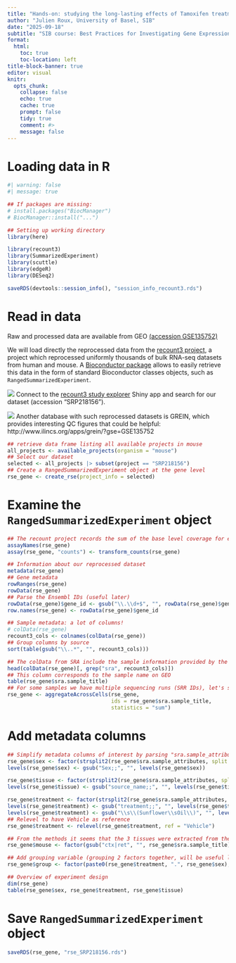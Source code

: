 ```yaml
---
title: "Hands-on: studying the long-lasting effects of Tamoxifen treatment on the CNS transcriptome across sexes"
author: "Julien Roux, University of Basel, SIB"
date: "2025-09-18"
subtitle: "SIB course: Best Practices for Investigating Gene Expression Differences by Biological Sex"
format: 
  html: 
    toc: true
    toc-location: left
title-block-banner: true
editor: visual
knitr:
  opts_chunk: 
    collapse: false
    echo: true
    cache: true
    prompt: false
    tidy: true
    comment: #>
    message: false
---
```


# Loading data in R

```r
#| warning: false
#| message: true

## If packages are missing:
# install.packages("BiocManager")
# BiocManager::install("...")

## Setting up working directory
library(here)

library(recount3)
library(SummarizedExperiment)
library(scuttle)
library(edgeR)
library(DESeq2)

saveRDS(devtools::session_info(), "session_info_recount3.rds")
```

# Read in data

Raw and processed data are available from GEO [(accession GSE135752)](GEO:%20https://www.ncbi.nlm.nih.gov/geo/query/acc.cgi?acc=GSE135752)

We will load directly the reprocessed data from the [recount3 project](https://genomebiology.biomedcentral.com/articles/10.1186/s13059-021-02533-6), a project which reprocessed uniformly thousands of bulk RNA-seq datasets from human and mouse. A [Bioconductor package](https://bioconductor.org/packages/release/bioc/html/recount3.html) allows to easily retrieve this data in the form of standard Bioconductor classes objects, such as `RangedSummarizedExperiment`.

![](wrench-and-hammer.png) Connect to the [recount3 study explorer](https://jhubiostatistics.shinyapps.io/recount3-study-explorer/) Shiny app and search for our dataset (accession "SRP218156").

![](elemental-tip.png) Another database with such reprocessed datasets is GREIN, which provides interesting QC figures that could be helpful: http://www.ilincs.org/apps/grein/?gse=GSE135752

```r
## retrieve data frame listing all available projects in mouse
all_projects <- available_projects(organism = "mouse")
## Select our dataset
selected <- all_projects |> subset(project == "SRP218156")
## Create a RangedSummarizedExperiment object at the gene level
rse_gene <- create_rse(project_info = selected)
```

# Examine the `RangedSummarizedExperiment` object

```r
## The recount project records the sum of the base level coverage for each gene. These raw counts have to be transformed to "classical" read-counts to be processed by standard DE analysis tools 
assayNames(rse_gene)
assay(rse_gene, "counts") <- transform_counts(rse_gene)

## Information about our reprocessed dataset
metadata(rse_gene)
## Gene metadata
rowRanges(rse_gene)
rowData(rse_gene)
## Parse the Ensembl IDs (useful later)
rowData(rse_gene)$gene_id <- gsub("\\.\\d+$", "", rowData(rse_gene)$gene_id)
row.names(rse_gene) <- rowData(rse_gene)$gene_id

## Sample metadata: a lot of columns!
# colData(rse_gene)
recount3_cols <- colnames(colData(rse_gene))
## Group columns by source
sort(table(gsub("\\..*", "", recount3_cols)))

## The colData from SRA include the sample information provided by the authors. What does each column represent?
head(colData(rse_gene)[, grep("sra", recount3_cols)])
## This column corresponds to the sample name on GEO
table(rse_gene$sra.sample_title) 
## For some samples we have multiple sequencing runs (SRR IDs), let's sum their read counts
rse_gene <- aggregateAcrossCells(rse_gene, 
                                 ids = rse_gene$sra.sample_title, 
                                 statistics = "sum") 
```

# Add metadata columns

```r
## Simplify metadata columns of interest by parsing "sra.sample_attributes"
rse_gene$sex <- factor(strsplit2(rse_gene$sra.sample_attributes, split = "\\|")[,2])
levels(rse_gene$sex) <- gsub("Sex;;", "", levels(rse_gene$sex))

rse_gene$tissue <- factor(strsplit2(rse_gene$sra.sample_attributes, split = "\\|")[,3])
levels(rse_gene$tissue) <- gsub("source_name;;", "", levels(rse_gene$tissue))

rse_gene$treatment <- factor(strsplit2(rse_gene$sra.sample_attributes, split = "\\|")[,4])
levels(rse_gene$treatment) <- gsub("treatment;;", "", levels(rse_gene$treatment))
levels(rse_gene$treatment) <- gsub("\\s\\(Sunflower\\sOil\\)", "", levels(rse_gene$treatment))
## Relevel to have Vehicle as reference
rse_gene$treatment <- relevel(rse_gene$treatment, ref = "Vehicle")

## From the methods it seems that the 3 tissues were extracted from the same mouse
rse_gene$mouse <- factor(gsub("ctx|ret", "", rse_gene$sra.sample_title))

## Add grouping variable (grouping 2 factors together, will be useful later) and order levels in a logical way
rse_gene$group <- factor(paste0(rse_gene$treatment, ".", rse_gene$sex), levels=c("Vehicle.female", "Tamoxifen.female", "Vehicle.male", "Tamoxifen.male"))

## Overview of experiment design
dim(rse_gene) 
table(rse_gene$sex, rse_gene$treatment, rse_gene$tissue) 
```

# Save `RangedSummarizedExperiment` object

```r
saveRDS(rse_gene, "rse_SRP218156.rds")
```
